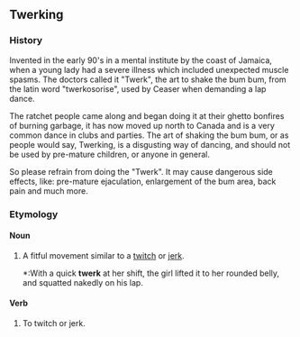 ==Twerking==

===History===

Invented in the early 90's in a mental institute by the coast of Jamaica, when a young lady had a severe illness which included unexpected muscle spasms. The doctors called it "Twerk", the art to shake the bum bum, from the latin word "twerkosorise", used by Ceaser when demanding a lap dance.

The ratchet people came along and began doing it at their ghetto bonfires of burning garbage, it has now moved up north to Canada and is a very common dance in clubs and parties. The art of shaking the bum bum, or as people would say, Twerking, is a disgusting way of dancing, and should not be used by pre-mature children, or anyone in general.

So please refrain from doing the "Twerk". It may cause dangerous side effects, like: pre-mature ejaculation, enlargement of the bum area, back pain and much more. 

===Etymology===

{{blend|twitch|jerk|sps}}

====Noun====
{{en-noun}}

# A fitful movement similar to a [[twitch]] or [[jerk]].
#*:With a quick '''twerk''' at her shift, the girl lifted it to her rounded belly, and squatted nakedly on his lap.

====Verb====
{{en-verb}}

# To twitch or jerk.